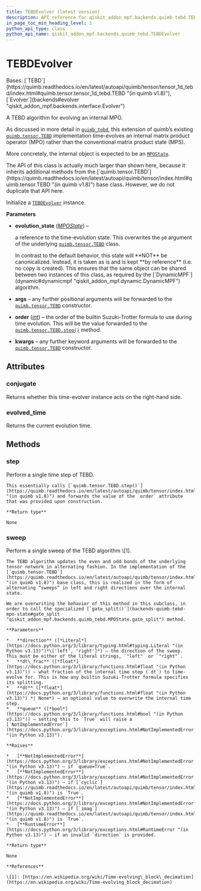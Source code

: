 ```yaml
---
title: TEBDEvolver (latest version)
description: API reference for qiskit_addon_mpf.backends.quimb_tebd.TEBDEvolver in the latest version of qiskit-addon-mpf
in_page_toc_min_heading_level: 1
python_api_type: class
python_api_name: qiskit_addon_mpf.backends.quimb_tebd.TEBDEvolver
---
```


# TEBDEvolver

<Class id="qiskit_addon_mpf.backends.quimb_tebd.TEBDEvolver" isDedicatedPage={true} github="https://github.com/Qiskit/qiskit-addon-mpf/tree/main/qiskit_addon_mpf/backends/quimb_tebd/evolver.py#L25-L160" signature="TEBDEvolver(evolution_state, *args, order=2, **kwargs)" modifiers="class">
  Bases: [`TEBD`](https://quimb.readthedocs.io/en/latest/autoapi/quimb/tensor/tensor_1d_tebd/index.html#quimb.tensor.tensor_1d_tebd.TEBD "(in quimb v1.8)"), [`Evolver`](backends#evolver "qiskit_addon_mpf.backends.interface.Evolver")

  A TEBD algorithm for evolving an internal MPO.

  As discussed in more detail in [`quimb_tebd`](backends-quimb-tebd#module-qiskit_addon_mpf.backends.quimb_tebd "qiskit_addon_mpf.backends.quimb_tebd"), this extension of quimb’s existing [`quimb.tensor.TEBD`](https://quimb.readthedocs.io/en/latest/autoapi/quimb/tensor/index.html#quimb.tensor.TEBD "(in quimb v1.8)") implementation time-evolves an internal matrix product operator (MPO) rather than the conventional matrix product state (MPS).

  More concretely, the internal object is expected to be an [`MPOState`](backends-quimb-tebd-mpo-state "qiskit_addon_mpf.backends.quimb_tebd.MPOState").

  <Admonition title="Warning" type="caution">
    The API of this class is actually much larger than shown here, because it inherits additional methods from the [`quimb.tensor.TEBD`](https://quimb.readthedocs.io/en/latest/autoapi/quimb/tensor/index.html#quimb.tensor.TEBD "(in quimb v1.8)") base class. However, we do not duplicate that API here.
  </Admonition>

  Initialize a [`TEBDEvolver`](#qiskit_addon_mpf.backends.quimb_tebd.TEBDEvolver "qiskit_addon_mpf.backends.quimb_tebd.TEBDEvolver") instance.

  **Parameters**

  *   **evolution\_state** ([*MPOState*](backends-quimb-tebd-mpo-state "qiskit_addon_mpf.backends.quimb_tebd.MPOState")) –

      a reference to the time-evolution state. This overwrites the `p0` argument of the underlying [`quimb.tensor.TEBD`](https://quimb.readthedocs.io/en/latest/autoapi/quimb/tensor/index.html#quimb.tensor.TEBD "(in quimb v1.8)") class.

        <Admonition title="Warning" type="caution">
          In contrast to the default behavior, this state will **NOT** be canonicalized. Instead, it is taken as is and is kept **by reference** (i.e. no copy is created). This ensures that the same object can be shared between two instances of this class, as required by the [`DynamicMPF`](dynamic#dynamicmpf "qiskit_addon_mpf.dynamic.DynamicMPF") algorithm.
        </Admonition>

  *   **args** – any further positional arguments will be forwarded to the [`quimb.tensor.TEBD`](https://quimb.readthedocs.io/en/latest/autoapi/quimb/tensor/index.html#quimb.tensor.TEBD "(in quimb v1.8)") constructor.

  *   **order** ([*int*](https://docs.python.org/3/library/functions.html#int "(in Python v3.13)")) – the order of the builtin Suzuki-Trotter formula to use during time evolution. This will be the value forwarded to the [`quimb.tensor.TEBD.step()`](https://quimb.readthedocs.io/en/latest/autoapi/quimb/tensor/index.html#quimb.tensor.TEBD.step "(in quimb v1.8)") method.

  *   **kwargs** – any further keyword arguments will be forwarded to the [`quimb.tensor.TEBD`](https://quimb.readthedocs.io/en/latest/autoapi/quimb/tensor/index.html#quimb.tensor.TEBD "(in quimb v1.8)") constructor.

  ## Attributes

  ### conjugate

  <Attribute id="qiskit_addon_mpf.backends.quimb_tebd.TEBDEvolver.conjugate">
    Returns whether this time-evolver instance acts on the right-hand side.
  </Attribute>

  ### evolved\_time

  <Attribute id="qiskit_addon_mpf.backends.quimb_tebd.TEBDEvolver.evolved_time">
    Returns the current evolution time.
  </Attribute>

  ## Methods

  ### step

  <Function id="qiskit_addon_mpf.backends.quimb_tebd.TEBDEvolver.step" github="https://github.com/Qiskit/qiskit-addon-mpf/tree/main/qiskit_addon_mpf/backends/quimb_tebd/evolver.py#L81-L87" signature="step()">
    Perform a single time step of TEBD.

    This essentially calls [`quimb.tensor.TEBD.step()`](https://quimb.readthedocs.io/en/latest/autoapi/quimb/tensor/index.html#quimb.tensor.TEBD.step "(in quimb v1.8)") and forwards the value of the `order` attribute that was provided upon construction.

    **Return type**

    None
  </Function>

  ### sweep

  <Function id="qiskit_addon_mpf.backends.quimb_tebd.TEBDEvolver.sweep" github="https://github.com/Qiskit/qiskit-addon-mpf/tree/main/qiskit_addon_mpf/backends/quimb_tebd/evolver.py#L89-L160" signature="sweep(direction, dt_frac, dt=None, queue=False)">
    Perform a single sweep of the TEBD algorithm \[1].

    The TEBD algorithm updates the even and odd bonds of the underlying tensor network in alternating fashion. In the implementation of the [`quimb.tensor.TEBD`](https://quimb.readthedocs.io/en/latest/autoapi/quimb/tensor/index.html#quimb.tensor.TEBD "(in quimb v1.8)") base class, this is realized in the form of alternating “sweeps” in left and right directions over the internal state.

    We are overwriting the behavior of this method in this subclass, in order to call the specialized [`gate_split()`](backends-quimb-tebd-mpo-state#gate_split "qiskit_addon_mpf.backends.quimb_tebd.MPOState.gate_split") method.

    **Parameters**

    *   **direction** ([*Literal*](https://docs.python.org/3/library/typing.html#typing.Literal "(in Python v3.13)")*\['left', 'right']*) – the direction of the sweep. This must be either of the literal strings, `"left"` or `"right"`.
    *   **dt\_frac** ([*float*](https://docs.python.org/3/library/functions.html#float "(in Python v3.13)")) – what fraction of the internal time step (`dt`) to time-evolve for. This is how any builtin Suzuki-Trotter formula specifies its splitting.
    *   **dt** ([*float*](https://docs.python.org/3/library/functions.html#float "(in Python v3.13)") *| None*) – an optional value to overwrite the internal time step.
    *   **queue** ([*bool*](https://docs.python.org/3/library/functions.html#bool "(in Python v3.13)")) – setting this to `True` will raise a [`NotImplementedError`](https://docs.python.org/3/library/exceptions.html#NotImplementedError "(in Python v3.13)").

    **Raises**

    *   [**NotImplementedError**](https://docs.python.org/3/library/exceptions.html#NotImplementedError "(in Python v3.13)") – if `queue=True`.
    *   [**NotImplementedError**](https://docs.python.org/3/library/exceptions.html#NotImplementedError "(in Python v3.13)") – if [`cyclic`](https://quimb.readthedocs.io/en/latest/autoapi/quimb/tensor/index.html#quimb.tensor.TEBD.cyclic "(in quimb v1.8)") is `True`.
    *   [**NotImplementedError**](https://docs.python.org/3/library/exceptions.html#NotImplementedError "(in Python v3.13)") – if [`imag`](https://quimb.readthedocs.io/en/latest/autoapi/quimb/tensor/index.html#quimb.tensor.TEBD.imag "(in quimb v1.8)") is `True`.
    *   [**RuntimeError**](https://docs.python.org/3/library/exceptions.html#RuntimeError "(in Python v3.13)") – if an invalid `direction` is provided.

    **Return type**

    None

    **References**

    \[1]: [https://en.wikipedia.org/wiki/Time-evolving\_block\_decimation](https://en.wikipedia.org/wiki/Time-evolving_block_decimation)
  </Function>
</Class>

